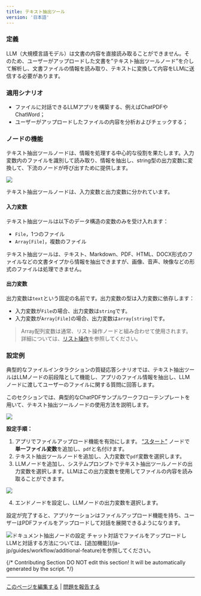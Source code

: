 ```yaml
---
title: テキスト抽出ツール
version: '日本語'
---
```


### 定義

LLM（大規模言語モデル）は文書の内容を直接読み取ることができません。そのため、ユーザーがアップロードした文書を”テキスト抽出ツールノード”を介して解析し、文書ファイルの情報を読み取り、テキストに変換して内容をLLMに送信する必要があります。

### 適用シナリオ

* ファイルに対話できるLLMアプリを構築する、例えばChatPDFやChatWord；
* ユーザーがアップロードしたファイルの内容を分析およびチェックする；

### ノードの機能

テキスト抽出ツールノードは、情報を処理する中心的な役割を果たします。入力変数内のファイルを識別して読み取り、情報を抽出し、string型の出力変数に変換して、下流のノードが呼び出すために提供します。

![](/ja-jp/img/0cbfd9c1d9d56e6a528b134bd07662ec.png)

テキスト抽出ツールノードは、入力変数と出力変数に分かれています。

#### 入力変数

テキスト抽出ツールは以下のデータ構造の変数のみを受け入れます：

* `File`，1つのファイル
* `Array[File]`，複数のファイル

テキスト抽出ツールは、テキスト、Markdown、PDF、HTML、DOCX形式のファイルなどの文書タイプから情報を抽出できますが、画像、音声、映像などの形式のファイルは処理できません。

#### 出力変数

出力変数は`text`という固定の名前です。出力変数の型は入力変数に依存します：

* 入力変数が`File`の場合、出力変数は`string`です。
* 入力変数が`Array[File]`の場合、出力変数は`array[string]`です。

> Array配列変数は通常、リスト操作ノードと組み合わせて使用されます。詳細については、[リスト操作](./list-operator)を参照してください。

### 設定例

典型的なファイルインタラクションの質疑応答シナリオでは、テキスト抽出ツールはLLMノードの前段階として機能し、アプリのファイル情報を抽出し、LLMノードに渡してユーザーのファイルに関する質問に回答します。

このセクションでは、典型的なChatPDFサンプルワークフローテンプレートを用いて、テキスト抽出ツールノードの使用方法を説明します。

![](/ja-jp/img/46a1f939088176a76e843422360ea948.png)

**設定手順：**

1. アプリでファイルアップロード機能を有効にします。 [“スタート”](./start) ノードで**単一ファイル変数**を追加し、`pdf`と名付けます。
2. テキスト抽出ツールノードを追加し、入力変数で`pdf`変数を選択します。
3. LLMノードを追加し、システムプロンプトでテキスト抽出ツールノードの出力変数を選択します。LLMはこの出力変数を使用してファイルの内容を読み取ることができます。

![](/ja-jp/img/4f307d5ece35155a24eac7013766f9ee.png)

4. エンドノードを設定し、LLMノードの出力変数を選択します。

設定が完了すると、アプリケーションはファイルアップロード機能を持ち、ユーザーはPDFファイルをアップロードして対話を展開できるようになります。

<Frame>
  <img src="https://assets-docs.dify.ai/dify-enterprise-mintlify/jp/guides/workflow/node/27173b2503ca7241b084f7cbd17cdb4c.png" alt="ドキュメント抽出ノードの設定" />
</Frame>

<Tip>
チャット対話でファイルをアップロードしLLMと対話する方法については、[追加機能](/ja-jp/guides/workflow/additional-feature)を参照してください。
</Tip>

{/*
Contributing Section
DO NOT edit this section!
It will be automatically generated by the script.
*/}

---

[このページを編集する](https://github.com/langgenius/dify-docs/edit/main/ja-jp/guides/workflow/node/doc-extractor.mdx) | [問題を報告する](https://github.com/langgenius/dify-docs/issues/new?template=docs.yml)

